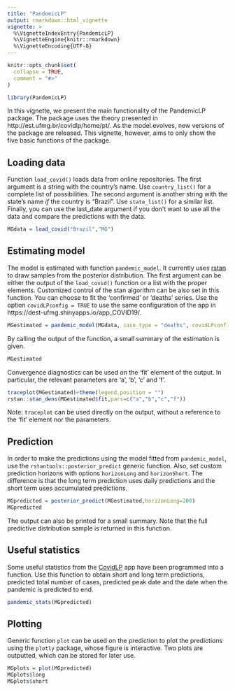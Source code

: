```yaml
---
title: "PandemicLP"
output: rmarkdown::html_vignette
vignette: >
  %\VignetteIndexEntry{PandemicLP}
  %\VignetteEngine{knitr::rmarkdown}
  %\VignetteEncoding{UTF-8}
---
```


```r
knitr::opts_chunk$set(
  collapse = TRUE,
  comment = "#>"
)
```

```r
library(PandemicLP)
```

In this vignette, we present the main functionality of the PandemicLP package. The package uses the theory presented in http://est.ufmg.br/covidlp/home/pt/. As the model evolves, new versions of the package are released. This vignette, however, aims to only show the five basic functions of the package.

## Loading data

Function `load_covid()` loads data from online repositories. The first argument is a string with the country's name. Use `country_list()` for a complete list of possibilities. The second argument is another string with the state's name *if* the country is "Brazil". Use `state_list()` for a similar list. Finally, you can use the last_date argument if you don't want to use all the data and compare the predictions with the data.

```r
MGdata = load_covid("Brazil","MG")
```

## Estimating model

The model is estimated with function `pandemic_model`. It currently uses [rstan](https://github.com/stan-dev/rstan) to draw samples from the posterior distribution. The first argument can be either the output of the `load_covid()` function or a list with the proper elements. Customized control of the stan algorithm can be also set in this function. You can choose to fit the 'confirmed' or 'deaths' series. Use the option `covidLPconfig = TRUE` to use the same configuration of the app in https://dest-ufmg.shinyapps.io/app_COVID19/.

```r
MGestimated = pandemic_model(MGdata, case_type = "deaths", covidLPconfig = TRUE)
```

By calling the output of the function, a small summary of the estimation is given.

```r
MGestimated
```

Convergence diagnostics can be used on the 'fit' element of the output. In particular, the relevant parameters are 'a', 'b', 'c' and 'f'.

```r
traceplot(MGestimated)+theme(legend.position = "")
rstan::stan_dens(MGestimated$fit,pars=c("a","b","c","f"))
```

Note: `traceplot` can be used directly on the output, without a reference to the 'fit' element nor the parameters.

## Prediction

In order to make the predictions using the model fitted from `pandemic_model`, use the `rstantools::posterior_predict` generic function. Also, set custom prediction horizons with options `horizonLong` and `horizonShort`. The difference is that the long term prediction uses daily predictions and the short term uses accumulated predictions.

```r
MGpredicted = posterior_predict(MGestimated,horizonLong=200)
MGpredicted
```

The output can also be printed for a small summary. Note that the full predictive distribution sample is returned in this function.

## Useful statistics

Some useful statistics from the [CovidLP](http://est.ufmg.br/covidlp/home/pt/) app have been programmed into a function. Use this function to obtain short and long term predictions, predicted total number of cases, predicted peak date and the date when the pandemic is predicted to end.

```r
pandemic_stats(MGpredicted)
```

## Plotting

Generic function `plot` can be used on the prediction to plot the predictions using the `plotly` package, whose figure is interactive. Two plots are outputted, which can be stored for later use.

```r
MGplots = plot(MGpredicted)
MGplots$long
MGplots$short
```

